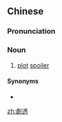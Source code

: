 {{also|剧透}}
==Chinese==
{{zh-forms|s=剧透}}

===Pronunciation===
{{zh-pron
|m=jùtòu
|cat=n
}}

===Noun===
{{zh-noun}}

# [[plot]] [[spoiler]]

====Synonyms====
* {{zh-l|劇情透露|tr=jùqíng tòulù}}

[[zh:劇透]]